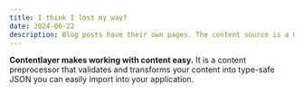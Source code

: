 ```yaml
---
title: I think I lost my way?
date: 2024-06-22
description: Blog posts have their own pages. The content source is a markdown file, parsed to HTML by Contentlayer.
---
```


**Contentlayer makes working with content easy.** It is a content preprocessor that validates and transforms your content into type-safe JSON you can easily import into your application.

